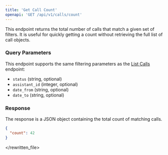 ```yaml
---
title: 'Get Call Count'
openapi: 'GET /api/v1/calls/count'
---
```


This endpoint returns the total number of calls that match a given set of filters. It is useful for quickly getting a count without retrieving the full list of call objects.

### Query Parameters

This endpoint supports the same filtering parameters as the [List Calls](/api-reference/calls/list) endpoint:

- `status` (string, optional)
- `assistant_id` (integer, optional)
- `date_from` (string, optional)
- `date_to` (string, optional)

### Response

The response is a JSON object containing the total count of matching calls.

```json Response
{
  "count": 42
}
```

</rewritten_file>
